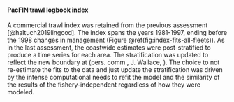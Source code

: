 #### PacFIN trawl logbook index

A commercial trawl \gls{cpue} index was retained from the previous assessment
[@haltuch2019lingcod].
The index spans the years 1981-1997,
ending before the 1998 changes in management
(Figure \@ref(fig:index-fits-all-fleets)).
As in the last assessment,
the coastwide estimates were post-stratified to produce a time series for each area.
The stratification was updated to reflect the new boundary at \CapeM
(pers. comm., J. Wallace, \gls{nwfsc}).
The choice to not re-estimate the fits to the data and just update the stratification was driven by
the intense computational needs to refit the model and
the similarity of the results of the fishery-independent \gls{cpue} regardless of how they were modeled.
